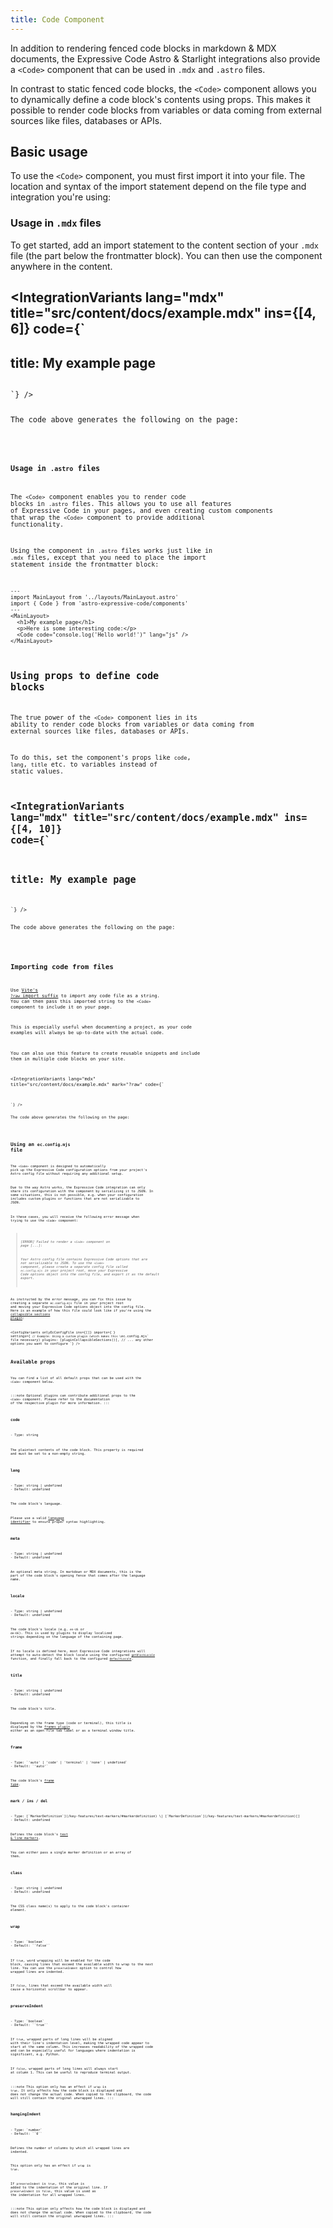 ```yaml
---
title: Code Component
---
```



In addition to rendering fenced code blocks in markdown & MDX documents, the Expressive Code Astro & Starlight integrations also provide a `<Code>` component that can be used in `.mdx` and `.astro` files.

In contrast to static fenced code blocks, the `<Code>` component allows you to dynamically define a code block's contents using props. This makes it possible to render code blocks from variables or data coming from external sources like files, databases or APIs.

## Basic usage

To use the `<Code>` component, you must first import it into your file. The location and syntax of the import statement depend on the file type and integration you're using:

### Usage in `.mdx` files

To get started, add an import statement to the content section of your `.mdx` file (the part below the frontmatter block). You can then use the component anywhere in the content.

<IntegrationVariants lang="mdx" title="src/content/docs/example.mdx" ins={[4, 6]} code={`
---
title: My example page
---

<Code code="console.log('Hello world!')" lang="js" />
`} />

The code above generates the following on the page:

<Code code="console.log('Hello world!')" lang="js" />

### Usage in `.astro` files

The `<Code>` component enables you to render code blocks in `.astro` files. This allows you to use all features of Expressive Code in your pages, and even creating custom components that wrap the `<Code>` component to provide additional functionality.

Using the component in `.astro` files works just like in `.mdx` files, except that you need to place the import statement inside the frontmatter block:

```astro title="src/pages/index.astro" ins={3, 8}
---
import MainLayout from '../layouts/MainLayout.astro'
import { Code } from 'astro-expressive-code/components'
---
<MainLayout>
  <h1>My example page</h1>
  <p>Here is some interesting code:</p>
  <Code code="console.log('Hello world!')" lang="js" />
</MainLayout>
```

## Using props to define code blocks

The true power of the `<Code>` component lies in its ability to render code blocks from variables or data coming from external sources like files, databases or APIs.

To do this, set the component's props like `code`, `lang`, `title` etc. to variables instead of static values.

<IntegrationVariants lang="mdx" title="src/content/docs/example.mdx" ins={[4, 10]} code={`
---
title: My example page
---


<Code code={exampleCode} lang="js" title={fileName} mark={highlights} />
`} />

The code above generates the following on the page:


<Code code={exampleCode} lang="js" title={fileName} mark={highlights} />

## Importing code from files

Use [Vite's `?raw` import suffix](https://vitejs.dev/guide/assets#importing-asset-as-string) to import any code file as a string. You can then pass this imported string to the `<Code>` component to include it on your page.

This is especially useful when documenting a project, as your code examples will always be up-to-date with the actual code.

You can also use this feature to create reusable snippets and include them in multiple code blocks on your site.

<IntegrationVariants lang="mdx" title="src/content/docs/example.mdx" mark="?raw" code={`

<Code code={importedCode} lang="ts" title="src/env.d.ts" />
`} />

The code above generates the following on the page:


<Code code={importedCode} lang="ts" title="src/env.d.ts" />


## Using an `ec.config.mjs` file

The `<Code>` component is designed to automatically pick up the Expressive Code configuration options from your project's Astro config file without requiring any additional setup.

Due to the way Astro works, the Expressive Code integration can only share its configuration with the component by serializing it to JSON. In some situations, this is not possible, e.g. when your configuration includes custom plugins or functions that are not serializable to JSON.

In these cases, you will receive the following error message when trying to use the `<Code>` component:

> *[ERROR] Failed to render a `<Code>` component on page [...]:*
>
> *Your Astro config file contains Expressive Code options that are not serializable to JSON. To use the `<Code>` component, please create a separate config file called `ec.config.mjs` in your project root, move your Expressive Code options object into the config file, and export it as the default export.*

As instructed by the error message, you can fix this issue by creating a separate `ec.config.mjs` file in your project root and moving your Expressive Code options object into the config file. Here is an example of how this file could look like if you're using the [collapsible sections plugin](/plugins/collapsible-sections/):

<ConfigVariants onlyEcConfigFile ins={[]}
  imports={`
  `}
  settings={`
    // Example: Using a custom plugin (which makes this \`ec.config.mjs\` file necessary)
    plugins: [pluginCollapsibleSections()],
    // ... any other options you want to configure
  `}
/>

## Available props

You can find a list of all default props that can be used with the `<Code>` component below.

:::note
Optional plugins can contribute additional props to the `<Code>` component. Please refer to the documentation of the respective plugin for more information.
:::

### code

<PropertySignature>
- Type: string
</PropertySignature>

The plaintext contents of the code block. This property is required and must be set to a non-empty string.

### lang

<PropertySignature>
- Type: string | undefined
- Default: undefined
</PropertySignature>

The code block's language.

Please use a valid [language identifier](/key-features/syntax-highlighting/#supported-languages) to ensure proper syntax highlighting.

### meta

<PropertySignature>
- Type: string | undefined
- Default: undefined
</PropertySignature>

An optional meta string. In markdown or MDX documents, this is the part of the code block's opening fence that comes after the language name.

### locale

<PropertySignature>
- Type: string | undefined
- Default: undefined
</PropertySignature>

The code block's locale (e.g. `en-US` or `de-DE`). This is used by plugins to display localized strings depending on the language of the containing page.

If no locale is defined here, most Expressive Code integrations will attempt to auto-detect the block locale using the configured [`getBlockLocale`](/reference/configuration/#getblocklocale) function, and finally fall back to the configured [`defaultLocale`](/reference/configuration/#defaultlocale).

### title

<PropertySignature>
- Type: string | undefined
- Default: undefined
</PropertySignature>

The code block's title.

Depending on the frame type (code or terminal), this title is displayed by the [frames plugin](/key-features/frames/) either as an open file tab label or as a terminal window title.

### frame

<PropertySignature>
- Type: `'auto' | 'code' | 'terminal' | 'none' | undefined`
- Default: `'auto'`
</PropertySignature>

The code block's [frame type](https://expressive-code.com/key-features/frames/#overriding-frame-types).

### mark / ins / del

<PropertySignature>
- Type: [`MarkerDefinition`](/key-features/text-markers/#markerdefinition) \| [`MarkerDefinition`](/key-features/text-markers/#markerdefinition)[]
- Default: undefined
</PropertySignature>

Defines the code block's [text & line markers](/key-features/text-markers/).

You can either pass a single marker definition or an array of them.

### class

<PropertySignature>
- Type: string | undefined
- Default: undefined
</PropertySignature>

The CSS class name(s) to apply to the code block's container element.

### wrap

<PropertySignature>
- Type: `boolean`
- Default: ``false``
</PropertySignature>

If `true`, word wrapping will be enabled for the code block, causing lines that exceed the available width to wrap to the next line. You can use the `preserveIndent` option to control how wrapped lines are indented.

If `false`, lines that exceed the available width will cause a horizontal scrollbar to appear.

### preserveIndent

<PropertySignature>
- Type: `boolean`
- Default: ``true``
</PropertySignature>

If `true`, wrapped parts of long lines will be aligned with their line's indentation level, making the wrapped code appear to start at the same column. This increases readability of the wrapped code and can be especially useful for languages where indentation is significant, e.g. Python.

If `false`, wrapped parts of long lines will always start at column 1. This can be useful to reproduce terminal output.

:::note
This option only has an effect if `wrap` is `true`. It only affects how the code block is displayed and does not change the actual code. When copied to the clipboard, the code will still contain the original unwrapped lines.
:::

### hangingIndent

<PropertySignature>
- Type: `number`
- Default: ``0``
</PropertySignature>

Defines the number of columns by which all wrapped lines are indented.

This option only has an effect if `wrap` is `true`.

If `preserveIndent` is `true`, this value is added to the indentation of the original line. If `preserveIndent` is `false`, this value is used as the indentation for all wrapped lines.

:::note
This option only affects how the code block is displayed and does not change the actual code. When copied to the clipboard, the code will still contain the original unwrapped lines.
:::

